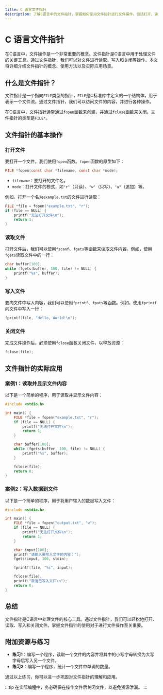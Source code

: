 ```yaml
---
title: C 语言文件指针
description: 了解C语言中的文件指针，掌握如何使用文件指针进行文件操作，包括打开、读取、写入和关闭文件。
---
```


# C 语言文件指针

在C语言中，文件操作是一个非常重要的概念。文件指针是C语言中用于处理文件的关键工具。通过文件指针，我们可以对文件进行读取、写入和关闭等操作。本文将详细介绍文件指针的概念、使用方法以及实际应用场景。

## 什么是文件指针？

文件指针是一个指向`FILE`类型的指针，`FILE`是C标准库中定义的一个结构体，用于表示一个文件流。通过文件指针，我们可以访问文件的内容，并进行各种操作。

在C语言中，文件指针通常通过`fopen`函数来创建，并通过`fclose`函数来关闭。文件指针的类型是`FILE*`。

## 文件指针的基本操作

### 打开文件

要打开一个文件，我们使用`fopen`函数。`fopen`函数的原型如下：

```c
FILE *fopen(const char *filename, const char *mode);
```

- `filename`：要打开的文件名。
- `mode`：打开文件的模式，如`"r"`（只读）、`"w"`（只写）、`"a"`（追加）等。

例如，打开一个名为`example.txt`的文件进行读取：

```c
FILE *file = fopen("example.txt", "r");
if (file == NULL) {
    printf("无法打开文件\n");
    return 1;
}
```

### 读取文件

打开文件后，我们可以使用`fscanf`、`fgets`等函数来读取文件内容。例如，使用`fgets`读取文件中的一行：

```c
char buffer[100];
while (fgets(buffer, 100, file) != NULL) {
    printf("%s", buffer);
}
```

### 写入文件

要向文件中写入内容，我们可以使用`fprintf`、`fputs`等函数。例如，使用`fprintf`向文件中写入一行：

```c
fprintf(file, "Hello, World!\n");
```

### 关闭文件

完成文件操作后，必须使用`fclose`函数关闭文件，以释放资源：

```c
fclose(file);
```

## 文件指针的实际应用

### 案例1：读取并显示文件内容

以下是一个简单的程序，用于读取并显示文件内容：

```c
#include <stdio.h>

int main() {
    FILE *file = fopen("example.txt", "r");
    if (file == NULL) {
        printf("无法打开文件\n");
        return 1;
    }

    char buffer[100];
    while (fgets(buffer, 100, file) != NULL) {
        printf("%s", buffer);
    }

    fclose(file);
    return 0;
}
```

### 案例2：写入数据到文件

以下是一个简单的程序，用于将用户输入的数据写入文件：

```c
#include <stdio.h>

int main() {
    FILE *file = fopen("output.txt", "w");
    if (file == NULL) {
        printf("无法打开文件\n");
        return 1;
    }

    char input[100];
    printf("请输入要写入文件的内容：");
    fgets(input, 100, stdin);

    fprintf(file, "%s", input);

    fclose(file);
    printf("数据已写入文件\n");
    return 0;
}
```

## 总结

文件指针是C语言中处理文件的核心工具。通过文件指针，我们可以轻松地打开、读取、写入和关闭文件。掌握文件指针的使用对于进行文件操作至关重要。

## 附加资源与练习

- **练习1**：编写一个程序，读取一个文件的内容并将其中的小写字母转换为大写字母后写入另一个文件。
- **练习2**：编写一个程序，统计一个文件中单词的数量。

通过以上练习，你可以进一步巩固对文件指针的理解和应用。

:::tip
在实际编程中，务必确保在操作文件后关闭文件，以避免资源泄漏。
:::